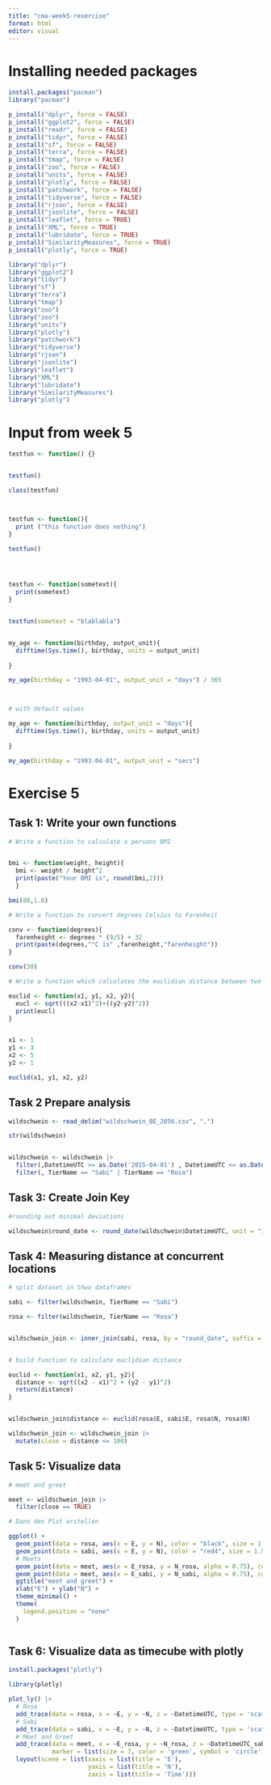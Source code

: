 ```yaml
---
title: "cma-week5-rexercise"
format: html
editor: visual
---
```



# Installing needed packages

```r

install.packages("pacman")
library("pacman")

p_install("dplyr", force = FALSE)
p_install("ggplot2", force = FALSE)
p_install("readr", force = FALSE)
p_install("tidyr", force = FALSE)
p_install("sf", force = FALSE)
p_install("terra", force = FALSE)
p_install("tmap", force = FALSE)
p_install("zoo", force = FALSE)
p_install("units", force = FALSE)
p_install("plotly", force = FALSE)
p_install("patchwork", force = FALSE)
p_install("tidyverse", force = FALSE)
p_install("rjson", force = FALSE)
p_install("jsonlite", force = FALSE)
p_install("leaflet", force = TRUE)
p_install("XML", force = TRUE)
p_install("lubridate", force = TRUE)
p_install("SimilarityMeasures", force = TRUE)
p_install("plotly", force = TRUE)

library("dplyr")
library("ggplot2")
library("tidyr")
library("sf")
library("terra")
library("tmap")
library("zoo")
library("zoo")
library("units")
library("plotly")
library("patchwork")
library("tidyverse")
library("rjson")
library("jsonlite")
library("leaflet")
library("XML")
library("lubridate")
library("SimilarityMeasures")
library("plotly")

```


# Input from week 5

```r


testfun <- function() {}


testfun()

class(testfun)



testfun <- function(){
  print ("this function does nothing")
}

testfun()




testfun <- function(sometext){
  print(sometext)
}


testfun(sometext = "blablabla")


my_age <- function(birthday, output_unit){
  difftime(Sys.time(), birthday, units = output_unit)
  
}

my_age(birthday = "1993-04-01", output_unit = "days") / 365



# with default values

my_age <- function(birthday, output_unit = "days"){
  difftime(Sys.time(), birthday, units = output_unit)
  
}

my_age(birthday = "1993-04-01", output_unit = "secs")

```

# Exercise 5

## Task 1: Write your own functions

```r

# Write a function to calculate a persons BMI


bmi <- function(weight, height){
  bmi <- weight / height^2
  print(paste("Your BMI is", round(bmi,2)))
  }

bmi(80,1.8)

# Write a function to convert degrees Celsius to Farenheit

conv <- function(degrees){
  farenheight <- degrees * (9/5) + 32
  print(paste(degrees,"°C is" ,farenheight,"farenheight"))
}

conv(30)

# Write a function which calculates the euclidian distance between two sets of coordinates

euclid <- function(x1, y1, x2, y2){
  eucl <- sqrt(((x2-x1)^2)+((y2-y2)^2))
  print(eucl)
}


x1 <- 1
y1 <- 3
x2 <- 5
y2 <- 1

euclid(x1, y1, x2, y2)

```

## Task 2 Prepare analysis

```r

wildschwein <- read_delim("wildschwein_BE_2056.csv", ",")

str(wildschwein)


wildschwein <- wildschwein |> 
  filter(,DatetimeUTC >= as.Date('2015-04-01') , DatetimeUTC <= as.Date('2015-04-15')) |> 
  filter(, TierName == "Sabi" | TierName == "Rosa")

```

## Task 3: Create Join Key

```r
#rounding out minimal deviations

wildschwein$round_date <- round_date(wildschwein$DatetimeUTC, unit = "15 mins", week_start = getOption("lubridate.week.start", "Monday"))

```

## Task 4: Measuring distance at concurrent locations

```r


# split dataset in thwo dataframes

sabi <- filter(wildschwein, TierName == "Sabi")

rosa <- filter(wildschwein, TierName == "Rosa")


wildschwein_join <- inner_join(sabi, rosa, by = "round_date", suffix = c("_sabi", "_rosa"))


# build function to calculate euclidian distance

euclid <- function(x1, x2, y1, y2){
  distance <- sqrt((x2 - x1)^2 + (y2 - y1)^2)
  return(distance)
}


wildschwein_join$distance <- euclid(rosa$E, sabi$E, rosa$N, rosa$N)

wildschwein_join <- wildschwein_join |> 
  mutate(close = distance <= 100)


```

## Task 5: Visualize data

```r

# meet and greet

meet <- wildschwein_join |> 
  filter(close == TRUE)

# Dann den Plot erstellen

ggplot() +
  geom_point(data = rosa, aes(x = E, y = N), color = "black", size = 1.5, alpha = 0.3) +
  geom_point(data = sabi, aes(x = E, y = N), color = "red4", size = 1.5, alpha = 0.3) +
  # Meets
  geom_point(data = meet, aes(x = E_rosa, y = N_rosa, alpha = 0.75), color = "green3", size = 3) +
  geom_point(data = meet, aes(x = E_sabi, y = N_sabi, alpha = 0.75), color = "darkgreen", size = 3) +
  ggtitle("meet and greet") +
  xlab("E") + ylab("N") +
  theme_minimal() +
  theme(
    legend.position = "none"
  )



```

## Task 6: Visualize data as timecube with plotly

```r

install.packages("plotly")

library(plotly)

plot_ly() |> 
  # Rosa
  add_trace(data = rosa, x = ~E, y = ~N, z = ~DatetimeUTC, type = 'scatter3d', mode = 'lines+markers', line = list(color = '#cea50b'), marker = list(size = 1, color = '#cea50b'), name = 'Rosa') |> 
  # Sabi
  add_trace(data = sabi, x = ~E, y = ~N, z = ~DatetimeUTC, type = 'scatter3d', mode = 'lines+markers', line = list(color = '#7F1425'), marker = list(size = 1, color = '#7F1425'), name = 'Sabi') |> 
  # Meet and Greet
  add_trace(data = meet, x = ~E_rosa, y = ~N_rosa, z = ~DatetimeUTC_sabi, type = 'scatter3d', mode = 'markers',
            marker = list(size = 7, color = 'green', symbol = 'circle'), name = 'Hello There') |> 
  layout(scene = list(xaxis = list(title = 'E'),
                      yaxis = list(title = 'N'),
                      zaxis = list(title = 'Time')))


```


